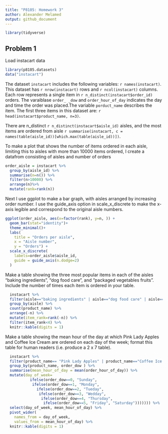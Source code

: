 ```yaml
---
title: "P8105: Homework 3"
author: Alexander Melamed
output: github_document
---
```


```r
library(tidyverse)
```


## Problem 1
Load instacart data
```r
library(p8105.datasets)
data("instacart")

```


The dataset `instacart` includes the following variables: `r names(instacart)`. This dataset has `r nrow(instacart)` rows and  `r ncol(instacart)` columns. Each row represents a single item in `r n_distinct(instacart$order_id)` orders. The varaiblase `order_ _dow` and `order_hour_of_day` indicates the day and time the order was placed.The variable `porduct_name` describes the item. The first three items in this dataset are: `r head(instacart$product_name, n=3)`.


There are n_distinct `r n_distinct(instacart$aisle_id)` aisles, and the most items are ordered from aisle `r summarise(instacart, c = names(table(aisle_id))[which.max(table(aisle_id))])`.


To make a plot that shows the number of items ordered in each aisle, limiting this to aisles with more than 10000 items ordered, I create a datafrom consisting of aisles and number of orders

```r
order_aisle = instacart %>% 
  group_by(aisle_id) %>% 
  summarise(n=n()) %>% 
  filter(n>10000) %>%
  arrange(n)%>%
  mutate(rank=rank(n))
```

Next I use ggplot to make a bar graph, with aisles arranged by increasing order number. I use the guide_axis option in scale_x_discrete to make the x-axis legible and correspond to the original aisle numbers. 

```r
ggplot(order_aisle, aes(x=factor(rank), y=n, )) +
  geom_bar(stat="identity")+
  theme_minimal()+
  labs(
    title = "Orders per aisle",
    x = "Aisle number",
    y = "Orders") +
  scale_x_discrete(
    labels=order_aisle$aisle_id,
    guide = guide_axis(n.dodge=2)
  )
```

Make a table showing the three most popular items in each of the aisles “baking ingredients”, “dog food care”, and “packaged vegetables fruits”. Include the number of times each item is ordered in your table.

```r
  instacart %>% 
  filter(aisle=="baking ingredients" | aisle=="dog food care" | aisle=="packaged vegetables fruits") %>% 
  group_by(aisle) %>% 
  count(product_name) %>% 
  arrange(-n) %>% 
  mutate(item_rank=rank(-n)) %>% 
  filter(item_rank<4) %>% 
  knitr::kable(digits = 1)

```

Make a table showing the mean hour of the day at which Pink Lady Apples and Coffee Ice Cream are ordered on each day of the week; format this table for human readers (i.e. produce a 2 x 7 table).

```r
  instacart %>% 
  filter(product_name== "Pink Lady Apples" | product_name=="Coffee Ice Cream") %>% 
  group_by(product_name, order_dow ) %>% 
  summarise(mean_hour_of_day = mean(order_hour_of_day)) %>% 
  mutate(day_of_week=
           ifelse(order_dow==0, "Sunday",
            ifelse(order_dow==1, "Monday",
              ifelse(order_dow==2, "Tueday",
               ifelse(order_dow==3, "Wedday",
                ifelse(order_dow==4, "Thursday",
                 ifelse(order_dow==5, "Friday", "Saturday"))))))) %>% 
  select(day_of_week, mean_hour_of_day) %>% 
  pivot_wider(
    names_from = day_of_week,
    values_from = mean_hour_of_day) %>% 
  knitr::kable(digits = 1) 
    
 
```

